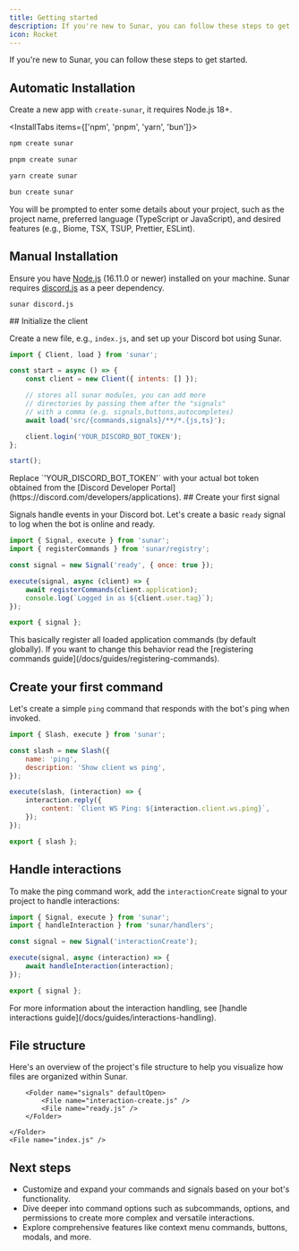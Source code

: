 ```yaml
---
title: Getting started
description: If you're new to Sunar, you can follow these steps to get started building your discord bot!
icon: Rocket
---
```


If you're new to Sunar, you can follow these steps to get started.

## Automatic Installation

Create a new app with `create-sunar`, it requires Node.js 18+.

<InstallTabs items={['npm', 'pnpm', 'yarn', 'bun']}>

```bash tab="npm"
npm create sunar
```

```bash tab="pnpm"
pnpm create sunar
```

```bash tab="yarn"
yarn create sunar
```

```bash tab="bun"
bun create sunar
```

</InstallTabs>

You will be prompted to enter some details about your project, such as the project name, preferred language (TypeScript or JavaScript), and desired features (e.g., Biome, TSX, TSUP, Prettier, ESLint).

<Steps>
<Step>


## Manual Installation

Ensure you have [Node.js](https://nodejs.org) (16.11.0 or newer) installed on your machine. Sunar requires [discord.js](https://npmjs.com/package/discord.js) as a peer dependency.

```package-install
sunar discord.js
```

</Step>

<Step>
## Initialize the client

Create a new file, e.g., `index.js`, and set up your Discord bot using Sunar.

```js title="src/index.js"
import { Client, load } from 'sunar';

const start = async () => {
	const client = new Client({ intents: [] });

	// stores all sunar modules, you can add more
	// directories by passing them after the "signals"
	// with a comma (e.g. signals,buttons,autocompletes)
	await load('src/{commands,signals}/**/*.{js,ts}');

	client.login('YOUR_DISCORD_BOT_TOKEN');
};

start();
```

<Callout>
	Replace `'YOUR_DISCORD_BOT_TOKEN'` with your actual bot token obtained from
	the [Discord Developer Portal](https://discord.com/developers/applications).
</Callout>

</Step>

<Step>
## Create your first signal

Signals handle events in your Discord bot. Let's create a basic `ready` signal to log when the bot is online and ready.

```js title="src/signals/ready.js"
import { Signal, execute } from 'sunar';
import { registerCommands } from 'sunar/registry';

const signal = new Signal('ready', { once: true });

execute(signal, async (client) => {
	await registerCommands(client.application);
	console.log(`Logged in as ${client.user.tag}`);
});

export { signal };
```

<Callout>
This basically register all loaded application commands (by default globally). If you want to change this behavior read the [registering commands guide](/docs/guides/registering-commands).
</Callout>

</Step>

<Step>

## Create your first command

Let's create a simple `ping` command that responds with the bot's ping when invoked.

```js title="src/commands/ping.js"
import { Slash, execute } from 'sunar';

const slash = new Slash({
	name: 'ping',
	description: 'Show client ws ping',
});

execute(slash, (interaction) => {
	interaction.reply({
		content: `Client WS Ping: ${interaction.client.ws.ping}`,
	});
});

export { slash };
```

</Step>

<Step>

## Handle interactions

To make the ping command work, add the `interactionCreate` signal to your project to handle interactions:

```js title="src/signals/interaction-create.js"
import { Signal, execute } from 'sunar';
import { handleInteraction } from 'sunar/handlers';

const signal = new Signal('interactionCreate');

execute(signal, async (interaction) => {
	await handleInteraction(interaction);
});

export { signal };
```

<Callout>
	For more information about the interaction handling, see [handle interactions guide](/docs/guides/interactions-handling).
</Callout>

</Step>

</Steps>

## File structure

Here's an overview of the project's file structure to help you visualize how files are organized within Sunar.

<Files>
  	<Folder name="src" defaultOpen>
		<Folder name="commands" defaultOpen>
			<File name="ping.js" />
		</Folder>

    	<Folder name="signals" defaultOpen>
    		<File name="interaction-create.js" />
    		<File name="ready.js" />
    	</Folder>

  	</Folder>
	<File name="index.js" />
</Files>

## Next steps

- Customize and expand your commands and signals based on your bot's functionality.
- Dive deeper into command options such as subcommands, options, and permissions to create more complex and versatile interactions.
- Explore comprehensive features like context menu commands, buttons, modals, and more.
